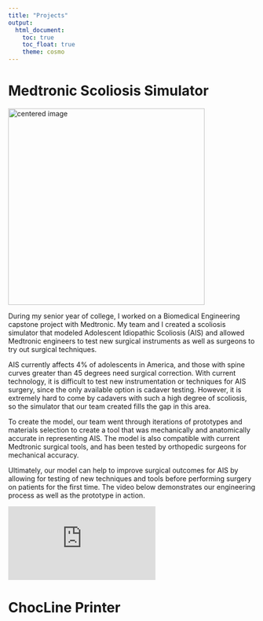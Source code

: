```yaml
---
title: "Projects"
output: 
  html_document:
    toc: true
    toc_float: true
    theme: cosmo
---
```


# Medtronic Scoliosis Simulator
<img src="./files/IMG_5405.jpg" height="400" height="auto" alt="centered image">

During my senior year of college, I worked on a Biomedical Engineering capstone project with Medtronic. My team and I created a scoliosis simulator that modeled Adolescent Idiopathic Scoliosis (AIS) and allowed Medtronic engineers to test new surgical instruments as well as surgeons to try out surgical techniques. 

AIS currently affects 4% of adolescents in America, and those with spine curves greater than 45 degrees need surgical correction. With current technology, it is difficult to test new instrumentation or techniques for AIS surgery, since the only available option is cadaver testing. However, it is extremely hard to come by cadavers with such a high degree of scoliosis, so the simulator that our team created fills the gap in this area.

To create the model, our team went through iterations of prototypes and materials selection to create a tool that was mechanically and anatomically accurate in representing AIS. The model is also compatible with current Medtronic surgical tools, and has been tested by orthopedic surgeons for mechanical accuracy.

Ultimately, our model can help to improve surgical outcomes for AIS by allowing for testing of new techniques and tools before performing surgery on patients for the first time. The video below demonstrates our engineering process as well as the prototype in action.

<iframe src="https://www.youtube.com/embed/1rs4q47CEg0" frameborder="0" allow="accelerometer; autoplay; encrypted-media; gyroscope; picture-in-picture" allowfullscreen></iframe>

# ChocLine Printer